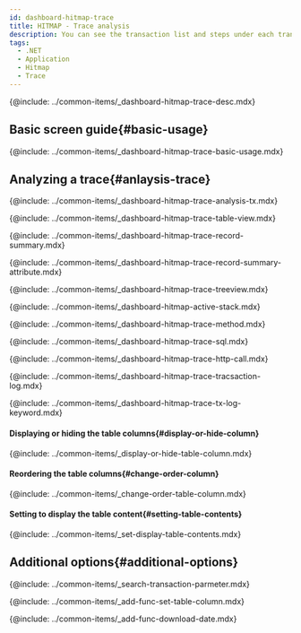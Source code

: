 ```yaml
---
id: dashboard-hitmap-trace
title: HITMAP - Trace analysis
description: You can see the transaction list and steps under each transaction at once by opening the trace analysis window through the Hitmap widget.
tags:
  - .NET
  - Application
  - Hitmap
  - Trace
---
```


<!-- Overview-->

{@include: ../common-items/_dashboard-hitmap-trace-desc.mdx}

## Basic screen guide{#basic-usage}

{@include: ../common-items/_dashboard-hitmap-trace-basic-usage.mdx}

## Analyzing a trace{#anlaysis-trace}

{@include: ../common-items/_dashboard-hitmap-trace-analysis-tx.mdx}

<!--### 테이블 뷰-->

{@include: ../common-items/_dashboard-hitmap-trace-table-view.mdx}  

<!--### 레코드 요약-->

{@include: ../common-items/_dashboard-hitmap-trace-record-summary.mdx}  

{@include: ../common-items/_dashboard-hitmap-trace-record-summary-attribute.mdx} 

<!--### 트리뷰-->

{@include: ../common-items/_dashboard-hitmap-trace-treeview.mdx}  

<!--### 액티브 스택-->

{@include: ../common-items/_dashboard-hitmap-active-stack.mdx}

<!--### 메소드 요약-->

{@include: ../common-items/_dashboard-hitmap-trace-method.mdx}

<!--### SQL 요약-->

{@include: ../common-items/_dashboard-hitmap-trace-sql.mdx}

<!--### HTTP Call 요약-->

{@include: ../common-items/_dashboard-hitmap-trace-http-call.mdx}

<!--### 트랜잭션 로그-->

{@include: ../common-items/_dashboard-hitmap-trace-tracsaction-log.mdx}  

<!--#### 키워드 하이라이트 설정하기, 삭제-->

{@include: ../common-items/_dashboard-hitmap-trace-tx-log-keyword.mdx}

#### Displaying or hiding the table columns{#display-or-hide-column}

{@include: ../common-items/_display-or-hide-table-column.mdx} 

#### Reordering the table columns{#change-order-column}

{@include: ../common-items/_change-order-table-column.mdx} 

#### Setting to display the table content{#setting-table-contents}

{@include: ../common-items/_set-display-table-contents.mdx} 

## Additional options{#additional-options}

<!--### 트랜잭션 파라미터 조회-->

{@include: ../common-items/_search-transaction-parmeter.mdx}

<!--### 테이블 컬럼 설정하기 set-table-column-->

{@include: ../common-items/_add-func-set-table-column.mdx} 

<!--### 조회 데이터 다운로드-->

{@include: ../common-items/_add-func-download-date.mdx} 
